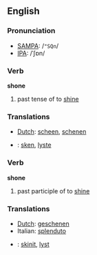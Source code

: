 ==English==
=== Pronunciation ===
*[[w:SAMPA|SAMPA]]: /<tt>"SQn</tt>/
*[[w:IPA|IPA]]: /ˈʃɒn/

=== Verb ===
'''shone'''

# past tense of to [[shine]]

=== Translations ===
*[[Dutch]]: [[scheen]], [[schenen]]
*{{sv}}: [[sken]], [[lyste]]

=== Verb ===
'''shone'''

# past participle of to [[shine]]

=== Translations ===
*[[Dutch]]: [[geschenen]]
*Italian: [[splenduto]]
*{{sv}}: [[skinit]], [[lyst]]